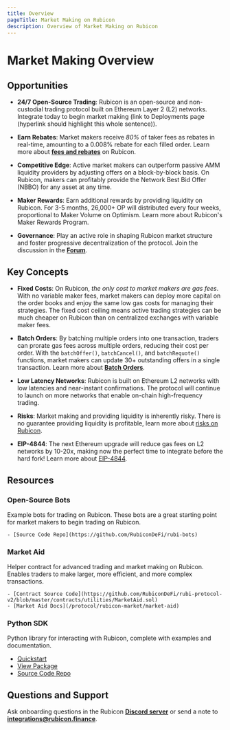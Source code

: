 ```yaml
---
title: Overview
pageTitle: Market Making on Rubicon
description: Overview of Market Making on Rubicon
---
```


# Market Making Overview

## Opportunities

- **24/7 Open-Source Trading**: Rubicon is an open-source and non-custodial trading protocol built on Ethereum Layer 2 (L2) networks. Integrate today to begin market making (link to Deployments page (hyperlink should highlight this whole sentence)).

- **Earn Rebates**: Market makers receive *80%* of taker fees as rebates in real-time, amounting to a 0.008% rebate for each filled order. Learn more about **[fees and rebates](/protocol/rubicon-market/fees)** on Rubicon.

- **Competitive Edge**: Active market makers can outperform passive AMM liquidity providers by adjusting offers on a block-by-block basis. On Rubicon, makers can profitably provide the Network Best Bid Offer (NBBO) for any asset at any time.

- **Maker Rewards**: Earn additional rewards by providing liquidity on Rubicon. For 3-5 months, 26,000+ OP will distributed every four weeks, proportional to Maker Volume on Optimism. Learn more about Rubicon's Maker Rewards Program.

- **Governance**: Play an active role in shaping Rubicon market structure and foster progressive decentralization of the protocol. Join the discussion in the **[Forum](https://forum.rubicon.finance/)**.

## Key Concepts

- **Fixed Costs**: On Rubicon, *the only cost to market makers are gas fees*. With no variable maker fees, market makers can deploy more capital on the order books and enjoy the same low gas costs for managing their strategies. The fixed cost ceiling means active trading strategies can be much cheaper on Rubicon than on centralized exchanges with variable maker fees.

- **Batch Orders**: By batching multiple orders into one transaction, traders can prorate gas fees across multiple orders, reducing their cost per order. With the `batchOffer()`, `batchCancel()`, and `batchRequote()` functions, market makers can update 30+ outstanding offers in a single transaction. Learn more about **[Batch Orders](/protocol/rubicon-market/batch-orders)**.

- **Low Latency Networks**: Rubicon is built on Ethereum L2 networks with low latencies and near-instant confirmations. The protocol will continue to launch on more networks that enable on-chain high-frequency trading.

- **Risks**: Market making and providing liquidity is inherently risky. There is no guarantee providing liquidity is profitable, learn more about [risks on Rubicon](/protocol/risks).

- **EIP-4844**: The next Ethereum upgrade will reduce gas fees on L2 networks by 10-20x, making now the perfect time to integrate before the hard fork! Learn more about [EIP-4844](https://www.eip4844.com/).

## Resources

### Open-Source Bots

Example bots for trading on Rubicon. These bots are a great starting point for market makers to begin trading on Rubicon.

    - [Source Code Repo](https://github.com/RubiconDeFi/rubi-bots)

### Market Aid

Helper contract for advanced trading and market making on Rubicon. Enables traders to make larger, more efficient, and more complex transactions.

    - [Contract Source Code](https://github.com/RubiconDeFi/rubi-protocol-v2/blob/master/contracts/utilities/MarketAid.sol)
    - [Market Aid Docs](/protocol/rubicon-market/market-aid)

### Python SDK

Python library for interacting with Rubicon, complete with examples and documentation.

  - [Quickstart](https://rubi.readthedocs.io/en/latest/quickstart.html)
  - [View Package](https://pypi.org/project/rubi/)
  - [Source Code Repo](https://github.com/RubiconDeFi/rubi-py)

## Questions and Support

Ask onboarding questions in the Rubicon **[Discord server](https://discord.com/invite/E7pS24J)** or send a note to **integrations@rubicon.finance**.
